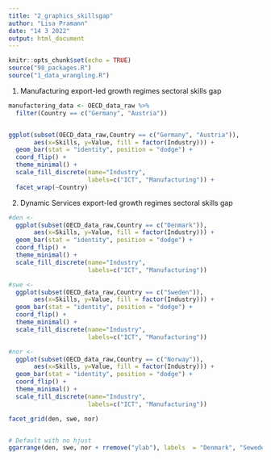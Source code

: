 ```yaml
---
title: "2_graphics_skillsgap"
author: "Lisa Pramann"
date: "14 3 2022"
output: html_document
---
```


```r
knitr::opts_chunk$set(echo = TRUE)
source("98_packages.R")
source("1_data_wrangling.R")
```

1. Manufacturing export-led growth regimes sectoral skills gap

```r
manufactoring_data <- OECD_data_raw %>% 
  filter(Country == c("Germany", "Austria"))


ggplot(subset(OECD_data_raw,Country == c("Germany", "Austria")),
       aes(x=Skills, y=Value, fill = factor(Industry))) + 
  geom_bar(stat = "identity", position = "dodge") +
  coord_flip() +
  theme_minimal() +
  scale_fill_discrete(name="Industry",
                      labels=c("ICT", "Manufacturing")) +
  facet_wrap(~Country)


```

2. Dynamic Services export-led growth regimes sectoral skills gap

```r
#den <-
  ggplot(subset(OECD_data_raw,Country == c("Denmark")),
       aes(x=Skills, y=Value, fill = factor(Industry))) + 
  geom_bar(stat = "identity", position = "dodge") +
  coord_flip() +
  theme_minimal() +
  scale_fill_discrete(name="Industry",
                      labels=c("ICT", "Manufacturing"))

#swe <- 
  ggplot(subset(OECD_data_raw,Country == c("Sweden")),
       aes(x=Skills, y=Value, fill = factor(Industry))) + 
  geom_bar(stat = "identity", position = "dodge") +
  coord_flip() +
  theme_minimal() +
  scale_fill_discrete(name="Industry",
                      labels=c("ICT", "Manufacturing"))

#nor <- 
  ggplot(subset(OECD_data_raw,Country == c("Norway")),
       aes(x=Skills, y=Value, fill = factor(Industry))) + 
  geom_bar(stat = "identity", position = "dodge") +
  coord_flip() +
  theme_minimal() +
  scale_fill_discrete(name="Industry",
                      labels=c("ICT", "Manufacturing"))

facet_grid(den, swe, nor)


# Default with no hjust
ggarrange(den, swe, nor + rremove("ylab"), labels  = "Denmark", "Seweden", "Norway") 

```





